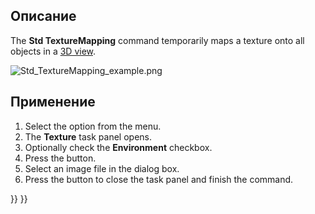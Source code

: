 <languages/>

<div class="mw-translate-fuzzy">
{{Docnav/ru
|[[Std_ToggleClipPlane/ru|Команда "Плоскость сечения"]]
|[[Std_ToggleVisibility/ru|Команда "Видимость"]]
|[[Std_View_Menu/ru|Меню "Вид"]]
|IconL=Std_ToggleClipPlane.svg
|IconR=Std_ToggleVisibility.svg
|IconC=Freecad.svg
}}
</div>

{{GuiCommand/ru
|Name/ru=Текстурирование
|Name=Std_TextureMapping
|MenuLocation=Вид → Текстурирование...
|Workbenches=Все
}}

<span id="Description"></span>
==Описание==

The '''Std TextureMapping''' command temporarily maps a texture onto all objects in a [[3D_view|3D view]].

[[Image:Std_TextureMapping_example.png]]
{{Caption|Two objects mapped with a 120 by 120 pixel image of a checker pattern}}

<span id="Usage"></span>
==Применение==

# Select the {{MenuCommand|View → [[Image:Std_TextureMapping.svg|16px]] Texture Mapping...}} option from the menu.
# The '''Texture''' task panel opens.
# Optionally check the '''Environment''' checkbox.
# Press the {{Button|...}} button.
# Select an image file in the dialog box.
# Press the {{Button|Close}} button to close the task panel and finish the command.


<div class="mw-translate-fuzzy">
{{Docnav/ru
|[[Std_ToggleClipPlane/ru|Команда "Плоскость сечения"]]
|[[Std_ToggleVisibility/ru|Команда "Видимость"]]
|[[Std_View_Menu/ru|Меню "Вид"]]
|IconL=Std_ToggleClipPlane.svg
|IconR=Std_ToggleVisibility.svg
|IconC=Freecad.svg
}}
</div>

{{Std_Base_navi{{#translation:}}}}
{{Userdocnavi{{#translation:}}}}